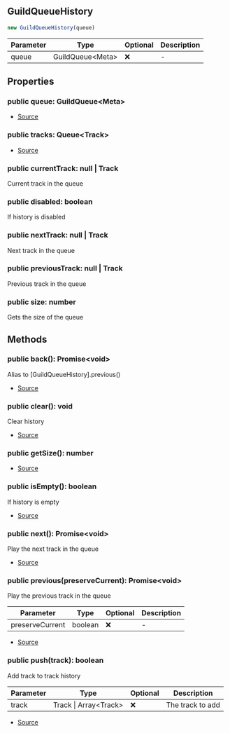 ## GuildQueueHistory

```typescript
new GuildQueueHistory(queue)
```
| Parameter | Type | Optional | Description |
| ----------- | ----------- | ----------- | ----------- |
| queue | GuildQueue\<Meta> | ❌ | - |

## Properties
### public  queue: GuildQueue\<Meta>
- [Source](https://github.com/Androz2091/discord-player/blob/e52c3ab/packages/discord-player/src/Structures/GuildQueueHistory.ts#L7)
### public  tracks: Queue\<Track>
- [Source](https://github.com/Androz2091/discord-player/blob/e52c3ab/packages/discord-player/src/Structures/GuildQueueHistory.ts#L6)
### public  currentTrack: null \| Track
Current track in the queue
### public  disabled: boolean
If history is disabled
### public  nextTrack: null \| Track
Next track in the queue
### public  previousTrack: null \| Track
Previous track in the queue
### public  size: number
Gets the size of the queue
## Methods
### public  back(): Promise\<void>
Alias to [GuildQueueHistory].previous()





- [Source](https://github.com/Androz2091/discord-player/blob/e52c3ab/packages/discord-player/src/Structures/GuildQueueHistory.ts#L103)
### public  clear(): void
Clear history





- [Source](https://github.com/Androz2091/discord-player/blob/e52c3ab/packages/discord-player/src/Structures/GuildQueueHistory.ts#L69)
### public  getSize(): number
- [Source](https://github.com/Androz2091/discord-player/blob/e52c3ab/packages/discord-player/src/Structures/GuildQueueHistory.ts#L45)
### public  isEmpty(): boolean
If history is empty





- [Source](https://github.com/Androz2091/discord-player/blob/e52c3ab/packages/discord-player/src/Structures/GuildQueueHistory.ts#L52)
### public  next(): Promise\<void>
Play the next track in the queue





- [Source](https://github.com/Androz2091/discord-player/blob/e52c3ab/packages/discord-player/src/Structures/GuildQueueHistory.ts#L76)
### public  previous(preserveCurrent): Promise\<void>
Play the previous track in the queue




| Parameter | Type | Optional | Description |
| ----------- | ----------- | ----------- | ----------- |
| preserveCurrent | boolean | ❌ | - |


- [Source](https://github.com/Androz2091/discord-player/blob/e52c3ab/packages/discord-player/src/Structures/GuildQueueHistory.ts#L88)
### public  push(track): boolean
Add track to track history




| Parameter | Type | Optional | Description |
| ----------- | ----------- | ----------- | ----------- |
| track | Track \| Array\<Track> | ❌ | The track to add |


- [Source](https://github.com/Androz2091/discord-player/blob/e52c3ab/packages/discord-player/src/Structures/GuildQueueHistory.ts#L60)